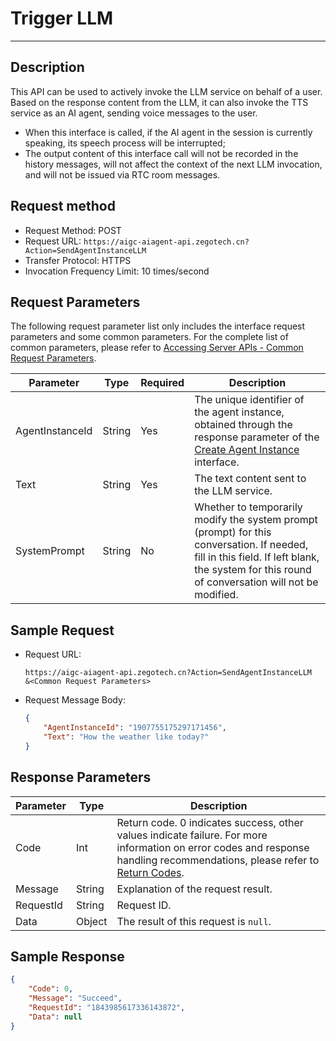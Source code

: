 # Trigger LLM

---

## Description

This API can be used to actively invoke the LLM service on behalf of a user. Based on the response content from the LLM, it can also invoke the TTS service as an AI agent, sending voice messages to the user.
- When this interface is called, if the AI agent in the session is currently speaking, its speech process will be interrupted;
- The output content of this interface call will not be recorded in the history messages, will not affect the context of the next LLM invocation, and will not be issued via RTC room messages.

## Request method

- Request Method: POST
- Request URL: `https://aigc-aiagent-api.zegotech.cn?Action=SendAgentInstanceLLM`
- Transfer Protocol: HTTPS
- Invocation Frequency Limit: 10 times/second

## Request Parameters

The following request parameter list only includes the interface request parameters and some common parameters. For the complete list of common parameters, please refer to [Accessing Server APIs - Common Request Parameters](./../Accessing%20Server%20APIs.mdx#Common%20Request%20Parameters).

| Parameter             | Type    | Required | Description                                                         |
|----------------------|---------|----------|---------------------------------------------------------------------|
| AgentInstanceId      | String  | Yes      | The unique identifier of the agent instance, obtained through the response parameter of the [Create Agent Instance](./Create%20Agent%20instance.mdx) interface. |
| Text                | String  | Yes      | The text content sent to the LLM service.                           |
| SystemPrompt        | String  | No       | Whether to temporarily modify the system prompt (prompt) for this conversation. If needed, fill in this field. If left blank, the system for this round of conversation will not be modified. |

## Sample Request

- Request URL:

    ```https
    https://aigc-aiagent-api.zegotech.cn?Action=SendAgentInstanceLLM
    &<Common Request Parameters>
    ```

- Request Message Body:
    ```json
    {
        "AgentInstanceId": "1907755175297171456",
        "Text": "How the weather like today?"
    }
    ```

## Response Parameters

| Parameter | Type | Description |
|-----------|------|-------------|
| Code | Int | Return code. 0 indicates success, other values indicate failure. For more information on error codes and response handling recommendations, please refer to [Return Codes](./../Return%20codes.mdx). |
| Message | String | Explanation of the request result. |
| RequestId | String | Request ID. |
| Data | Object | The result of this request is `null`. |

## Sample Response

```json
{
    "Code": 0,
    "Message": "Succeed",
    "RequestId": "1843985617336143872",
    "Data": null
}
```

